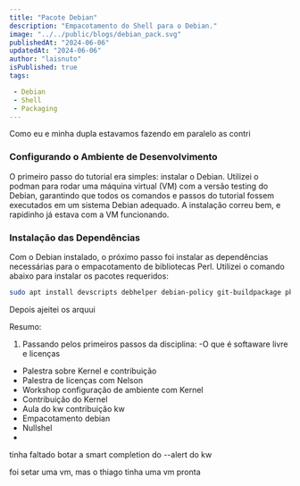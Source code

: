 ```yaml
---
title: "Pacote Debian"
description: "Empacotamento do Shell para o Debian."
image: "../../public/blogs/debian_pack.svg"
publishedAt: "2024-06-06"
updatedAt: "2024-06-06"
author: "laisnuto"
isPublished: true
tags:

 - Debian
 - Shell
 - Packaging
---
```


Como eu e minha dupla estavamos fazendo em paralelo as contri

### Configurando o Ambiente de Desenvolvimento

O primeiro passo do tutorial era simples: instalar o Debian. Utilizei o podman para rodar uma máquina virtual (VM) com a versão testing do Debian, garantindo que todos os comandos e passos do tutorial fossem executados em um sistema Debian adequado. A instalação correu bem, e rapidinho já estava com a VM funcionando.


### Instalação das Dependências

Com o Debian instalado, o próximo passo foi instalar as dependências necessárias para o empacotamento de bibliotecas Perl. Utilizei o comando abaixo para instalar os pacotes requeridos:
```bash
sudo apt install devscripts debhelper debian-policy git-buildpackage pkg-perl-tools
```

Depois ajeitei os arquui



Resumo:
1. Passando pelos primeiros passos da disciplina:
-O que é softaware livre e licenças
- Palestra sobre Kernel e contribuição
- Palestra de licenças com Nelson
- Workshop configuração de ambiente com Kernel
- Contribuição do Kernel
- Aula do kw contribuição kw
- Empacotamento debian
- Nullshel
- 

tinha faltado botar a smart completion do --alert do kw

foi setar uma vm, mas o thiago tinha uma vm pronta